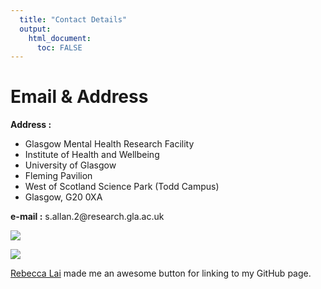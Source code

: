 ```yaml
---
  title: "Contact Details"
  output:
    html_document:
      toc: FALSE
---
```



# Email & Address

<div id="contact_box">
<div id ="deets">
<strong>Address :</strong>
<ul>
<li>Glasgow Mental Health Research Facility</li>
<li>Institute of Health and Wellbeing</li>
<li>University of Glasgow</li>
<li>Fleming Pavilion</li>
<li>West of Scotland Science Park (Todd Campus)</li>
<li>Glasgow, G20 0XA</li>
</ul>
<div id="psyecr">
<strong>e-mail :</strong> s.allan.2@research.gla.ac.uk
</div>
</div>
<div id="hwb">
<img src="images/hwb.jpg">
</div>
</div>


<a href="https://github.com/sallan2">
<img src="images/git_cat.png"
onmouseover="this.src='images/git_cat.png';"
onmouseout="this.src='images/git_cat_2.png';" />

<div id="psyecr">
<a href="https://rebeccajlai.github.io/mywebpage/index.html">Rebecca Lai</a> made me an awesome button for linking to my GitHub page.
</div>


